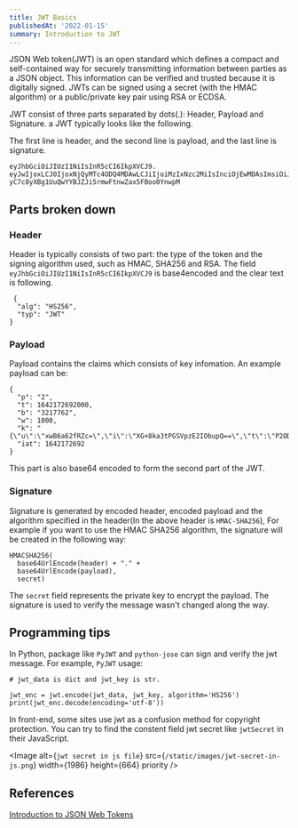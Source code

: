 ```yaml
---
title: JWT Basics
publishedAt: '2022-01-15'
summary: Introduction to JWT
---
```



JSON Web token(JWT) is an open standard which defines a compact and self-contained way for securely transmitting information between parties as a JSON object.
This information can be verified and trusted because it is digitally signed. JWTs can be signed using a secret (with the HMAC algorithm) or a public/private key pair using RSA or ECDSA.

JWT consist of three parts separated by dots(.): Header, Payload and Signature. a JWT typically looks like the following.


The first line is header, and the second line is payload, and the last line is signature.


```bash:JWT
eyJhbGciOiJIUzI1NiIsInR5cCI6IkpXVCJ9.
eyJwIjoxLCJ0IjoxNjQyMTc4ODQ4MDAwLCJiIjoiMzIxNzc2MiIsInciOjEwMDAsImsiOiJ7XCJ1XCI6IFwiNVkxaWlpWDE5bU09XCIsIFwiaVwiOiBcInBmaSt0Yy8wQThUN2JxMWdwSzZQSkE9PVwiLCBcInRcIjogXCJ6V2tSL3U4cnZvWHpieWJjWVkraEtRPT1cIiwgXCJiXCI6IFwiL3F3bys0bVJRV3c9XCIsIFwiblwiOiBcImgrMGI0eTg4K2hJPVwifSIsImlhdCI6IjE2NDIxNzg4NDgifQ.
yC7c8yXBg1UuQwYYBJZJi5rmwFtnwZax5FBoo0YnwpM
```


## Parts broken down

### Header

Header is typically consists of two part: the type of the token and the signing 
algorithm used, such as HMAC, SHA256 and RSA. The field `eyJhbGciOiJIUzI1NiIsInR5cCI6IkpXVCJ9` is
 base4encoded and the clear text is following.

```bash:Header
 {
  "alg": "HS256",
  "typ": "JWT"
}
```

### Payload

Payload contains the claims which consists of key infomation. An example payload can be:

```bash:
{
  "p": "2",
  "t": 1642172692000,
  "b": "3217762",
  "w": 1000,
  "k": "{\"u\":\"xwB6a62fRZc=\",\"i\":\"XG+8ka3tPGSVpzE2IObupQ==\",\"t\":\"P2ODj+rhbTaw8NT/BbUOAQ==\",\"b\":\"oUQ+QqYwe34=\",\"n\":\"LPwOuFmCb3I=\"}",
  "iat": 1642172692
}
```
This part is also base64 encoded to form the second part of the JWT.


### Signature

Signature is generated by encoded header, encoded payload and the algorithm specified in the header(In the above header is `HMAC-SHA256`),
For example if you want to use the HMAC SHA256 algorithm, the signature will be created in the following way:

```bash:
HMACSHA256(
  base64UrlEncode(header) + "." +
  base64UrlEncode(payload),
  secret)
```

The `secret` field represents the private key to encrypt the payload. The signature is used to verify the message wasn't changed along the way.


## Programming tips


In Python, package like `PyJWT` and `python-jose` can sign and verify the jwt message. For example, `PyJWT` usage:

```Python: jwtGenerator
# jwt_data is dict and jwt_key is str. 

jwt_enc = jwt.encode(jwt_data, jwt_key, algorithm='HS256')
print(jwt_enc.decode(encoding='utf-8'))
```

In front-end, some sites use jwt as a confusion method for copyright protection. You can try to find the constent field jwt secret like `jwtSecret` in their 
JavaScript.


<Image
  alt={`jwt secret in js file`}
  src={`/static/images/jwt-secret-in-js.png`}
  width={1986}
  height={664}
  priority
/>


## References

[Introduction to JSON Web Tokens](https://jwt.io/introduction)

